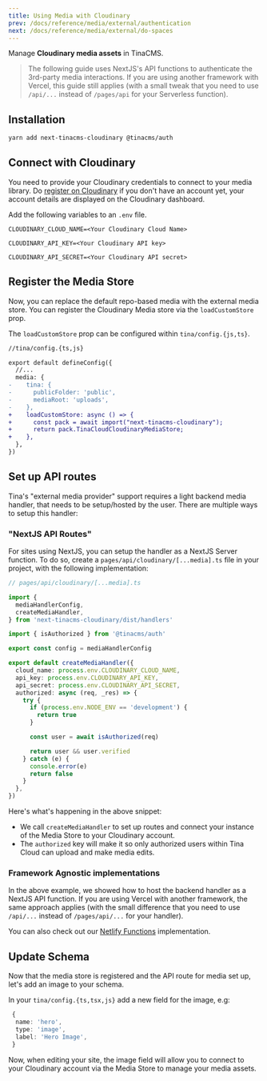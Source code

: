 ```yaml
---
title: Using Media with Cloudinary
prev: /docs/reference/media/external/authentication
next: /docs/reference/media/external/do-spaces
---
```


Manage **Cloudinary media assets** in TinaCMS.

> The following guide uses NextJS's API functions to authenticate the 3rd-party media interactions. If you are using another framework with Vercel, this guide still applies (with a small tweak that you need to use `/api/...` instead of `/pages/api` for your Serverless function).

## Installation

```bash
yarn add next-tinacms-cloudinary @tinacms/auth
```

## Connect with Cloudinary

You need to provide your Cloudinary credentials to connect to your media library. Do [register on Cloudinary](https://cloudinary.com/users/register/free) if you don't have an account yet, your account details are displayed on the Cloudinary dashboard.

Add the following variables to an `.env` file.

```env
CLOUDINARY_CLOUD_NAME=<Your Cloudinary Cloud Name>

CLOUDINARY_API_KEY=<Your Cloudinary API key>

CLOUDINARY_API_SECRET=<Your Cloudinary API secret>
```

## Register the Media Store

Now, you can replace the default repo-based media with the external media store. You can register the Cloudinary Media store via the `loadCustomStore` prop.

The `loadCustomStore` prop can be configured within `tina/config.{js,ts}`.

```diff
//tina/config.{ts,js}

export default defineConfig({
  //...
  media: {
-    tina: {
-      publicFolder: 'public',
-      mediaRoot: 'uploads',
-    },
+    loadCustomStore: async () => {
+      const pack = await import("next-tinacms-cloudinary");
+      return pack.TinaCloudCloudinaryMediaStore;
+    },
  },
})
```

## Set up API routes

Tina's "external media provider" support requires a light backend media handler, that needs to be setup/hosted by the user. There are multiple ways to setup this handler:

### "NextJS API Routes"

For sites using NextJS, you can setup the handler as a NextJS Server function. To do so, create a `pages/api/cloudinary/[...media].ts` file in your project, with the following implementation:

```ts
// pages/api/cloudinary/[...media].ts

import {
  mediaHandlerConfig,
  createMediaHandler,
} from 'next-tinacms-cloudinary/dist/handlers'

import { isAuthorized } from '@tinacms/auth'

export const config = mediaHandlerConfig

export default createMediaHandler({
  cloud_name: process.env.CLOUDINARY_CLOUD_NAME,
  api_key: process.env.CLOUDINARY_API_KEY,
  api_secret: process.env.CLOUDINARY_API_SECRET,
  authorized: async (req, _res) => {
    try {
      if (process.env.NODE_ENV == 'development') {
        return true
      }

      const user = await isAuthorized(req)

      return user && user.verified
    } catch (e) {
      console.error(e)
      return false
    }
  },
})
```

Here's what's happening in the above snippet:

- We call `createMediaHandler` to set up routes and connect your instance of the Media Store to your Cloudinary account.
- The `authorized` key will make it so only authorized users within Tina Cloud can upload and make media edits.

### Framework Agnostic implementations

In the above example, we showed how to host the backend handler as a NextJS API function. If you are using Vercel with another framework, the same approach applies (with the small difference that you need to use `/api/...` instead of `/pages/api/...` for your handler).

You can also check out our [Netlify Functions](/docs/reference/media/external/authentication/#option-3-netlify-functions) implementation.

## Update Schema

Now that the media store is registered and the API route for media set up, let's add an image to your schema.

In your `tina/config.{ts,tsx,js}` add a new field for the image, e.g:

```ts
 {
  name: 'hero',
  type: 'image',
  label: 'Hero Image',
 }
```

Now, when editing your site, the image field will allow you to connect to your Cloudinary account via the Media Store to manage your media assets.
